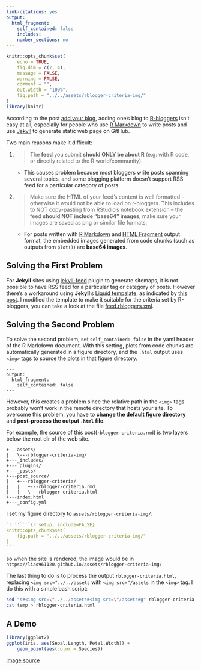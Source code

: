 ```yaml
---
link-citations: yes
output:
  html_fragment:
    self_contained: false
    includes:
    number_sections: no
---
```

<!--For external images, set self_contained: false-->

<!--yaml
---
layout: post
mermaid: false
mathjax2: false
mathjax: false
highlight: true
title: "Making Jekyll Blog Suitable for R-bloggers"
description: "A demo for fixing problems that may be encountered when one wants to add blog to R-bloggers."
tags: [R-bloggers, R Markdown, Jekyll, Web Page]
---
yaml-->

```r
knitr::opts_chunk$set(
	echo = TRUE,
	fig.dim = c(7, 4),
	message = FALSE,
	warning = FALSE,
	comment = "",
	out.width = "100%",
	fig.path = "../../assets/rblogger-criteria-img/"
)
library(knitr)
```

According to the post [add your blog](https://www.r-bloggers.com/add-your-blog/page/5/), adding one's blog to [R-bloggers](https://www.r-bloggers.com/) isn't easy at all, especially for people who use [R Markdown](https://rmarkdown.rstudio.com) to write posts and use [Jekyll](https://jekyllrb.com/) to generate static web page on GitHub.

Two main reasons make it difficult<!--more-->:

1. > The **feed** you submit **should ONLY be about R** (e.g: with R code, or directly related to the R world/community).
    - This causes problem because most bloggers write posts spanning several topics, and some blogging platform doesn't support RSS feed for a particular category of posts.

2. > Make sure the HTML of your feed’s content is well formatted – otherwise it would not be able to load on r-bloggers. This includes to NOT copy-pasting from RStudio’s notebook extension – the feed **should NOT include “base64” images**, make sure your images are saved as png or similar file formats.
    - For posts written with [R Markdown](https://rmarkdown.rstudio.com) and [HTML Fragment](https://rmarkdown.rstudio.com/html_fragment_format.html) output format, the embedded images generated from code chunks (such as outputs from `plot()`) are **base64 images**.


## Solving the First Problem

For **Jekyll** sites using [jekyll-feed](https://github.com/jekyll/jekyll-feed) plugin to generate sitemaps, it is not possible to have RSS feed for a particular tag or category of posts. However there's a workaround using **Jekyll**'s [Liquid tempalate](https://shopify.github.io/liquid/), as indicated by [this post](https://devblog.dymel.pl/2017/02/09/category-rss-feed-in-jekyll/). I modified the template to make it suitable for the criteria set by R-bloggers, you can take a look at the file [feed.rbloggers.xml](https://github.com/liao961120/liao961120.github.io/blob/master/feed.rbloggers.xml).


## Solving the Second Problem

To solve the second problem, set `self_contained: false` in the yaml header of the R Markdown document. With this setting, plots from code chunks are automatically generated in a figure directory, and the `.html` output uses `<img>` tags to source the plots in that figure directory.

```
---
output:
  html_fragment:
    self_contained: false
---
```

However, this creates a problem since the relative path in the `<img>` tags probably won't work in the remote directory that hosts your site. To overcome this problem, you have to **change the default figure directory** and **post-process the output `.html` file**.

For example, the source of this post(`rblogger-criteria.rmd`) is two layers below the root dir of the web site.
```
+---assets/
|   \---rblogger-criteria-img/
+---_includes/
+---_plugins/
+---_posts/
+---post_source/
|   +---rblogger-criteria/
|   |   +---rblogger-criteria.rmd
|   |   \---rblogger-criteria.html
+---index.html
+---_config.yml
```

I set my figure directory to `assets/rblogger-criteria-img/`:

````r
`r ''````{r setup, include=FALSE}
knitr::opts_chunk$set(
	fig.path = "../../assets/rblogger-criteria-img/"
)
```
````

so when the site is rendered, the image would be in `https://liao961120.github.io/assets/rblogger-criteria-img/`

The last thing to do is to process the output `rblogger-criteria.html`, replacing `<img src="../../assets` with `<img src="/assets` in the `<img>` tag. I do this with a simple bash script:

```bash
sed "s#<img src=\"../../assets#<img src=\"/assets#g" rblogger-criteria.html > temp
cat temp > rblogger-criteria.html
```

## A Demo

```r
library(ggplot2)
ggplot(iris, aes(Sepal.Length, Petal.Width)) +
    geom_point(aes(color = Species))
```

[image source](/assets/rblogger-criteria-img/iris-1.png)
